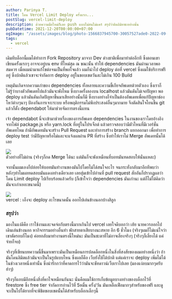 ```yaml
---
author: Parinya T.
title: โดน Vercel Limit Deploy ครั้งแรก...
postSlug: vercel-limit-deploy
description: ด้วยความมือใหม่ก็เลย push แบบไม่สนไม่แคร์ สรุปว่าติดลิมิทซะอย่างนั้น
pubDatetime: 2021-12-20T00:00:00+07:00
ogImage: "/assets/images/blog/photo-1566837945700-30057527ade0-2022-09-09.jpeg"
tags:
  - vercel
---
```


เดิมทีบล็อกนี้ผมได้ทำการ Fork Repository มาจาก Dev ต่างชาติเพื่อมาทำต่ออีกที ซึ่งตอนเขาเขียนครั้งแรกๆ อาจจะอยู่บน env ที่ใหม่สุด ณ ขณะนั้น ทำให้ dependencies มันผ่านเวลาพอสมควร เมื่อผมนำมาแก้ไขต่อจนเป็นที่พอใจแล้ว ผมก็นำไป deploy ต่อที่ vercel ซึ่งผมใช้บริการฟรีอยู่ ซึ่งปกติแล้วเขาจะจำกัดการ deploy อยู่ในขอบเขตวันละไม่เกิน 100 Build

เหตุมันเกิดจากความเก่าของ dependencies ทั้งหลายและความขี้เกียจอัพเดทด้วยตัวเอง ซึ่งเราก็ไม่รู้ว่าบางตัวอัพเดทไปแล้วมันจะพังไหม ซึ่งบางครั้งลองบน localhost แล้วมันดันไม่เจอปัญหา พอ deploy แล้วมันดันเกิดปัญหาขึ้นมาเสียอย่างนั้นก็มี ซึ่งบางอย่างก็จำเป็นต้องอัพเดทเพื่อแก้ปัญหาช่องโหว่ต่างๆนาๆ ป้องกันการเจาะระบบ หรือพฤติกรรมไม่พึงประสงค์อื่นๆมากมาย จึงตัดสินใจโยนขึ้น git แล้วก็ตั้ง dependabot ให้มาช่วยจัดการตรงนี้แทน

เจ้า dependabot นี่จะเข้ามาช่วยเรื่องของการอัพเดท dependencies ในงานของเราโดยอ้างอิงจากไฟล์ package.js หรือ yarn.lock ที่อยู่ในโปรเจ็กต์ แล้วตรวจสอบว่ามีตัวไหนที่มีเวอร์ชั่นอัพเดทไหม ถ้ามีอัพเดทมันจะสร้าง Pull Request และทำการสร้าง branch แยกออกมา เพื่อทำการ deploy test ว่ามีปัญหาหรือไม่และจะแจ้งผลผ่าน PR ที่สร้าง ซึ่งทำให้เราไม่ Merge อัพเดทนั้นได้เลย

![](/assets/images/blog/image-34-2022-09-09.png)  
ตัวอย่างที่ไม่ผ่าน (จริงๆก็กด Merge ได้นะ แต่มันก็จะพังเหมือนที่บอทมันทดสอบให้นั่นแหละ)

จากนั้นผมเองก็ปล่อยให้บอทมันทำงานของมันไปโดยไม่ได้สนใจอะไร จนกระทั่งกลับมาอีกทีพบว่าหลังๆทำไมผลทดสอบมันแดงอย่างเดียวเลย เลยสุ่มเข้าไปอ่านที่ pull request สักอันก็ปรากฎผลว่า โดน Limit deploy ไปเรียบร้อยแล้วครับ (ก็เข้าใจว่า dependencies มันเก่านะ แต่ก็ไม่ได้คิดว่ามันจะเก่าเยอะขนาดนี้)

![](/assets/images/blog/image-35-2022-09-09.png)  
vercel : เอ็งจะ deploy อะไรขนาดนั้น ออกไปเล่นข้างนอกบ้างสิลูก

### สรุปว่า

มองในแง่ดีคือ เราใช้งานและจดจ่อกับตรงนี้มากเกินไป vercel เลยใจดีบอกว่า เฮ้ย นายควรออกไปเดินเล่นข้างนอก หากิจกรรมอย่างอื่นทำ พักสายตาเสียบางนะสหาย อีก 6 ชั่วโมง (จริงๆผมก็ไม่แน่ใจว่าเขาตัดรอบกี่โมง) ค่อยกลับมาทำงานตรงนี้ใหม่นะ มันเป็นชะตาที่ไม่อาจเลี่ยงจริงๆ (จริงๆก็เลี่ยงได้ แค่จ่ายก็จบ)

จริงๆที่เขียนบทความนี้ขึ้นมาเพราะมันเป็นเหมือนการปลดล็อกหนึ่งในสิ่งที่สงสัยของผมอย่างหนึ่งว่า ถ้ามันโดนลิมิตแล้วมันจะเป็นในรูปแบบไหน ซึ่งผลก็คือ เว็บยังใช้ได้ปกติ แต่แค่เราจะ deploy เพิ่มไม่ได้ในช่วงเวลาหนึ่งเท่านั้น ซึ่งน่ารักกว่าที่คาดการไว้ว่ามันจะชัทดาวน์เว็บเราไปเลย (มองแง่ลบมากๆครับ ฮ่าๆ)

จริงๆก็แอบมีอีกหนึ่งสิ่งที่คาใจเหมือนกันนะ นั่นคือผมใช้การเก็บข้อมูลบางอย่างของบล็อกไว้ที่ firestore ซึ่ง free tier จำกัดการอ่านไว้ที่ 5หมื่น ครั้ง/วัน มันเหลือเฟือมากๆสำหรับของฟรี และดูจะเป็นไปได้ยากที่จะพิชิตขอบเขตนั้นได้สำหรับบล็อกเล็กๆนี้

